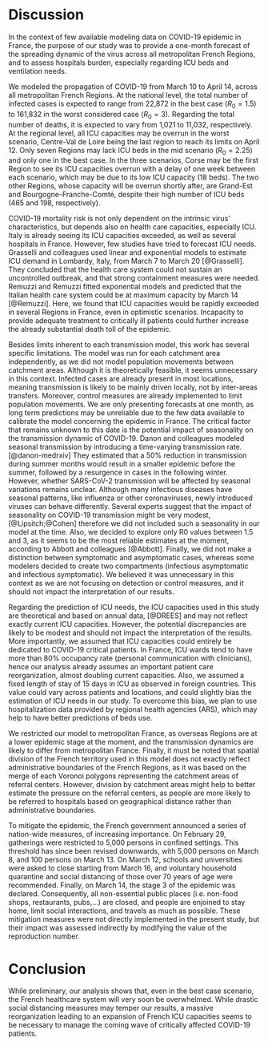 # Discussion
In the context of few available modeling data on COVID-19 epidemic in France, the purpose of our study was to provide a one-month forecast of the spreading dynamic of the virus across all metropolitan French Regions, and to assess hospitals burden, especially regarding ICU beds and ventilation needs.

We modeled the propagation of COVID-19 from March 10 to April 14, across all metropolitan French Regions. At the national level, the total number of infected cases is expected to range from 22,872 in the best case ($R_0=1.5$) to 161,832 in the worst considered case ($R_0=3$). Regarding the total number of deaths, it is expected to vary from 1,021 to 11,032, respectively. At the regional level, all ICU capacities may be overrun in the worst scenario, Centre-Val de Loire being the last region to reach its limits on April 12. Only seven Regions may lack ICU beds in the mid scenario ($R_0=2.25$) and only one in the best case. In the three scenarios, Corse may be the first Region to see its ICU capacities overrun with a delay of one week between each scenario, which may be due to its low ICU capacity (18 beds). The two other Regions, whose capacity will be overrun shortly after, are Grand-Est and Bourgogne-Franche-Comté, despite their high number of ICU beds (465 and 198, respectively).

COVID-19 mortality risk is not only dependent on the intrinsic virus' characteristics, but depends also on health care capacities, especially ICU. Italy is already seeing its ICU capacities exceeded, as well as several hospitals in France. However, few studies have tried to forecast ICU needs. Grasselli and colleagues used linear and exponential models to estimate ICU demand in Lombardy, Italy, from March 7 to March 20 [@Grasselli]. They concluded that the health care system could not sustain an uncontrolled outbreak, and that strong containment measures were needed. Remuzzi and Remuzzi fitted exponential models and predicted that the Italian health care system could be at maximum capacity by March 14 [@Remuzzi]. Here, we found that ICU capacities would be rapidly exceeded in several Regions in France, even in optimistic scenarios. Incapacity to provide adequate treatment to critically ill patients could further increase the already substantial death toll of the epidemic.

Besides limits inherent to each transmission model, this work has several specific limitations. The model was run for each catchment area independently, as we did not model population movements between catchment areas. Although it is theoretically feasible, it seems unnecessary in this context. Infected cases are already present in most locations, meaning transmission is likely to be mainly driven locally, not by inter-areas transfers. Moreover, control measures are already implemented to limit population movements. We are only presenting forecasts at one month, as long term predictions may be unreliable due to the few data available to calibrate the model concerning the epidemic in France. The critical factor that remains unknown to this date is the potential impact of seasonality on the transmission dynamic of COVID-19. Danon and colleagues modeled seasonal transmission by introducing a time-varying transmission rate. [@danon-medrxiv] They estimated that a 50% reduction in transmission during summer months would result in a smaller epidemic before the summer, followed by a resurgence in cases in the following winter. However, whether SARS-CoV-2 transmission will be affected by seasonal variations remains unclear. Although many infectious diseases have seasonal patterns, like influenza or other coronaviruses, newly introduced viruses can behave differently. Several experts suggest that the impact of seasonality on COVID-19 transmission might be very modest, [@Lipsitch;@Cohen] therefore we did not included such a seasonality in our model at the time. Also, we decided to explore only R0 values between 1.5 and 3, as it seems to be the most reliable estimates at the moment, according to Abbott and colleagues [@Abbott]. Finally, we did not make a distinction between symptomatic and asymptomatic cases, whereas some modelers decided to create two compartments (infectious asymptomatic and infectious symptomatic). We believed it was unnecessary in this context as we are not focusing on detection or control measures, and it should not impact the interpretation of our results.

Regarding the prediction of ICU needs, the ICU capacities used in this study are theoretical and based on annual data, [@DREES] and may not reflect exactly current ICU capacities. However, the potential discrepancies are likely to be modest and should not impact the interpretation of the results. More importantly, we assumed that ICU capacities could entirely be dedicated to COVID-19 critical patients. In France, ICU wards tend to have more than 80% occupancy rate (personal communication with clinicians), hence our analysis already assumes an important patient care reorganization, almost doubling current capacities. Also, we assumed a fixed length of stay of 15 days in ICU as observed in foreign countries. This value could vary across patients and locations, and could slightly bias the estimation of ICU needs in our study. To overcome this bias, we plan to use hospitalization data provided by regional health agencies (ARS), which may help to have better predictions of beds use.

We restricted our model to metropolitan France, as overseas Regions are at a lower epidemic stage at the moment, and the transmission dynamics are likely to differ from metropolitan France. Finally, it must be noted that spatial division of the French territory used in this model does not exactly reflect administrative boundaries of the French Regions, as it was based on the merge of each Voronoi polygons representing the catchment areas of referral centers. However, division by catchment areas might help to better estimate the pressure on the referral centers, as people are more likely to be referred to hospitals based on geographical distance rather than administrative boundaries.

To mitigate the epidemic, the French government announced a series of nation-wide measures, of increasing importance. On February 29, gatherings were restricted to 5,000 persons in confined settings. This threshold has since been revised downwards, with 5,000 persons on March 8, and 100 persons on March 13. On March 12, schools and universities were asked to close starting from March 16, and voluntary household quarantine and social distancing of those over 70 years of age were recommended. Finally, on March 14, the stage 3 of the epidemic was declared. Consequently, all non-essential public places (i.e. non-food shops, restaurants, pubs,...) are closed, and people are enjoined to stay home, limit social interactions, and travels as much as possible. These mitigation measures were not directly implemented in the present study, but their impact was assessed indirectly by modifying the value of the reproduction number. 

# Conclusion

While preliminary, our analysis shows that, even in the best case scenario, the French healthcare system will very soon be overwhelmed. While drastic social distancing measures may temper our results, a massive reorganization leading to an expansion of French ICU capacities seems to be necessary to manage the coming wave of critically affected COVID-19 patients.
